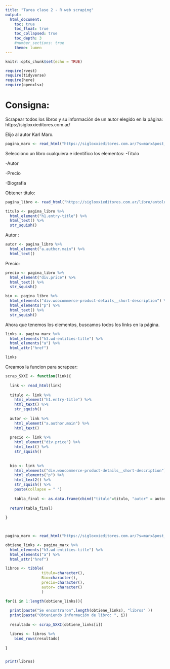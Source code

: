 ```yaml
---
title: "Tarea clase 2 - R web scraping"
output: 
  html_document:
    toc: true
    toc_float: true
    toc_collapsed: true
    toc_depth: 3
    #number_sections: true
    theme: lumen
---
```


```r
knitr::opts_chunk$set(echo = TRUE)
```

```r
require(rvest)
require(tidyverse)
require(here)
require(openxlsx)

```

# Consigna:

Scrapear todos los libros y su información de un autor elegido en la página: https://sigloxxieditores.com.ar/

Elijo al autor Karl Marx.
```r

pagina_marx <- read_html("https://sigloxxieditores.com.ar/?s=marx&post_type=product")


```

Selecciono un libro cualquiera e identifico los elementos:
-Titulo

-Autor

-Precio

-Biografia

Obtener titulo:
```r

pagina_libro <- read_html("https://sigloxxieditores.com.ar/libro/antologia/")

titulo <- pagina_libro %>% 
  html_element("h1.entry-title") %>% 
  html_text() %>% 
  str_squish()

```

Autor :
```r

autor <- pagina_libro %>% 
  html_element("a.author.main") %>% 
  html_text()

```

Precio:
```r

precio <- pagina_libro %>% 
  html_element("div.price") %>% 
  html_text() %>% 
  str_squish()

```


```r

bio <- pagina_libro %>% 
  html_elements("div.woocommerce-product-details__short-description") %>% 
  html_elements("p") %>% 
  html_text() %>% 
  str_squish()

```

Ahora que tenemos los elementos, buscamos todos los links en la página.
```r

links <- pagina_marx %>% 
  html_elements("h3.wd-entities-title") %>% 
  html_elements("a") %>% 
  html_attr("href")

links
```

Creamos la funcion para scrapear:
```r

scrap_SXXI <- function(link){
  
  link <- read_html(link)
  
  titulo <- link %>% 
    html_element("h1.entry-title") %>% 
    html_text() %>% 
    str_squish()
  
  autor <- link %>% 
    html_element("a.author.main") %>% 
    html_text()
  
  precio <- link %>% 
    html_element("div.price") %>% 
    html_text() %>% 
    str_squish()
  
  
  bio <- link %>% 
    html_elements("div.woocommerce-product-details__short-description") %>% 
    html_elements("p") %>% 
    html_text2() %>% 
    str_squish() %>% 
    paste(collapse = " ") 
  
    tabla_final <- as.data.frame(cbind("titulo"=titulo, "autor" = autor, "Bio"=bio,  "precio"=precio))
  
  return(tabla_final)
  
}

  
```


```r

pagina_marx <- read_html("https://sigloxxieditores.com.ar/?s=marx&post_type=product")

obtiene_links <- pagina_marx %>% 
  html_elements("h3.wd-entities-title") %>% 
  html_elements("a") %>% 
  html_attr("href")

libros <- tibble(
                titulo=character(),
                Bio=character(),
                precio=character(),
                autor= character()
                )

for(i in 1:length(obtiene_links)){
  
  print(paste("Se encontraron",length(obtiene_links), "libros" ))
  print(paste("Obteniendo información de libro: ", i))
  
  resultado <- scrap_SXXI(obtiene_links[i])

  libros <- libros %>% 
    bind_rows(resultado)
  
}


print(libros)


```


